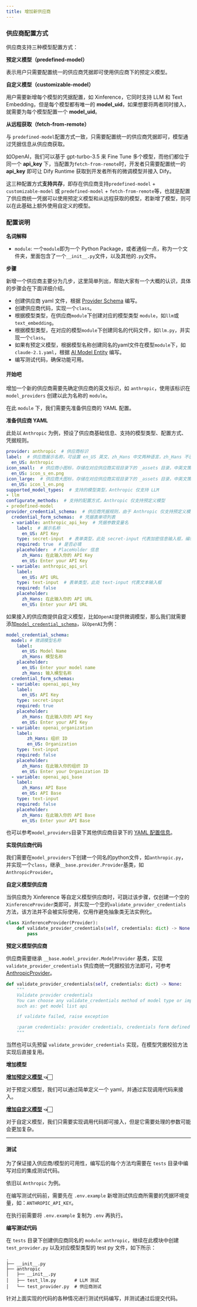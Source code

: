 ```yaml
---
title: 增加新供应商
---
```



### 供应商配置方式

供应商支持三种模型配置方式：

**预定义模型（predefined-model）**

表示用户只需要配置统一的供应商凭据即可使用供应商下的预定义模型。

**自定义模型（customizable-model）**

用户需要新增每个模型的凭据配置，如 Xinference，它同时支持 LLM 和 Text Embedding，但是每个模型都有唯一的 **model\_uid**，如果想要将两者同时接入，就需要为每个模型配置一个 **model\_uid**。

**从远程获取（fetch-from-remote）**

与 `predefined-model`配置方式一致，只需要配置统一的供应商凭据即可，模型通过凭据信息从供应商获取。

如OpenAI，我们可以基于 gpt-turbo-3.5 来 Fine Tune 多个模型，而他们都位于同一个 **api\_key** 下，当配置为`fetch-from-remote`时，开发者只需要配置统一的 **api\_key** 即可让 Dify Runtime 获取到开发者所有的微调模型并接入 Dify。

这三种配置方式**支持共存**，即存在供应商支持`predefined-model` + `customizable-model` 或 `predefined-model` + `fetch-from-remote`等，也就是配置了供应商统一凭据可以使用预定义模型和从远程获取的模型，若新增了模型，则可以在此基础上额外使用自定义的模型。

### 配置说明

**名词解释**

* `module`: 一个`module`即为一个 Python Package，或者通俗一点，称为一个文件夹，里面包含了一个`__init__.py`文件，以及其他的`.py`文件。

**步骤**

新增一个供应商主要分为几步，这里简单列出，帮助大家有一个大概的认识，具体的步骤会在下面详细介绍。

* 创建供应商 yaml 文件，根据 [Provider Schema](https://github.com/langgenius/dify/blob/main/api/core/model\_runtime/docs/zh\_Hans/schema.md) 编写。
* 创建供应商代码，实现一个`class`。
* 根据模型类型，在供应商`module`下创建对应的模型类型 `module`，如`llm`或`text_embedding`。
* 根据模型类型，在对应的模型`module`下创建同名的代码文件，如`llm.py`，并实现一个`class`。
* 如果有预定义模型，根据模型名称创建同名的yaml文件在模型`module`下，如`claude-2.1.yaml`，根据 [AI Model Entity](https://github.com/langgenius/dify/blob/main/api/core/model\_runtime/docs/zh\_Hans/schema.md#aimodelentity) 编写。
* 编写测试代码，确保功能可用。

#### 开始吧

增加一个新的供应商需要先确定供应商的英文标识，如 `anthropic`，使用该标识在 `model_providers` 创建以此为名称的 `module`。

在此 `module` 下，我们需要先准备供应商的 YAML 配置。

**准备供应商 YAML**

此处以 `Anthropic` 为例，预设了供应商基础信息、支持的模型类型、配置方式、凭据规则。

```YAML
provider: anthropic  # 供应商标识
label:  # 供应商展示名称，可设置 en_US 英文、zh_Hans 中文两种语言，zh_Hans 不设置将默认使用 en_US。
  en_US: Anthropic
icon_small:  # 供应商小图标，存储在对应供应商实现目录下的 _assets 目录，中英文策略同 label
  en_US: icon_s_en.png
icon_large:  # 供应商大图标，存储在对应供应商实现目录下的 _assets 目录，中英文策略同 label
  en_US: icon_l_en.png
supported_model_types:  # 支持的模型类型，Anthropic 仅支持 LLM
- llm
configurate_methods:  # 支持的配置方式，Anthropic 仅支持预定义模型
- predefined-model
provider_credential_schema:  # 供应商凭据规则，由于 Anthropic 仅支持预定义模型，则需要定义统一供应商凭据规则
  credential_form_schemas:  # 凭据表单项列表
  - variable: anthropic_api_key  # 凭据参数变量名
    label:  # 展示名称
      en_US: API Key
    type: secret-input  # 表单类型，此处 secret-input 代表加密信息输入框，编辑时只展示屏蔽后的信息。
    required: true  # 是否必填
    placeholder:  # PlaceHolder 信息
      zh_Hans: 在此输入你的 API Key
      en_US: Enter your API Key
  - variable: anthropic_api_url
    label:
      en_US: API URL
    type: text-input  # 表单类型，此处 text-input 代表文本输入框
    required: false
    placeholder:
      zh_Hans: 在此输入你的 API URL
      en_US: Enter your API URL
```

如果接入的供应商提供自定义模型，比如`OpenAI`提供微调模型，那么我们就需要添加[`model_credential_schema`](https://github.com/langgenius/dify/blob/main/api/core/model\_runtime/docs/zh\_Hans/schema.md)，以`OpenAI`为例：

```yaml
model_credential_schema:
  model: # 微调模型名称
    label:
      en_US: Model Name
      zh_Hans: 模型名称
    placeholder:
      en_US: Enter your model name
      zh_Hans: 输入模型名称
  credential_form_schemas:
  - variable: openai_api_key
    label:
      en_US: API Key
    type: secret-input
    required: true
    placeholder:
      zh_Hans: 在此输入你的 API Key
      en_US: Enter your API Key
  - variable: openai_organization
    label:
        zh_Hans: 组织 ID
        en_US: Organization
    type: text-input
    required: false
    placeholder:
      zh_Hans: 在此输入你的组织 ID
      en_US: Enter your Organization ID
  - variable: openai_api_base
    label:
      zh_Hans: API Base
      en_US: API Base
    type: text-input
    required: false
    placeholder:
      zh_Hans: 在此输入你的 API Base
      en_US: Enter your API Base
```

也可以参考`model_providers`目录下其他供应商目录下的 [YAML 配置信息](https://github.com/langgenius/dify/blob/main/api/core/model\_runtime/docs/zh\_Hans/schema.md)。

**实现供应商代码**

我们需要在`model_providers`下创建一个同名的python文件，如`anthropic.py`，并实现一个`class`，继承`__base.provider.Provider`基类，如`AnthropicProvider`。

**自定义模型供应商**

当供应商为 Xinference 等自定义模型供应商时，可跳过该步骤，仅创建一个空的`XinferenceProvider`类即可，并实现一个空的`validate_provider_credentials`方法，该方法并不会被实际使用，仅用作避免抽象类无法实例化。

```python
class XinferenceProvider(Provider):
    def validate_provider_credentials(self, credentials: dict) -> None:
        pass
```

**预定义模型供应商**

供应商需要继承 `__base.model_provider.ModelProvider` 基类，实现 `validate_provider_credentials` 供应商统一凭据校验方法即可，可参考 [AnthropicProvider](https://github.com/langgenius/dify/blob/main/api/core/model\_runtime/model\_providers/anthropic/anthropic.py)。

```python
def validate_provider_credentials(self, credentials: dict) -> None:
    """
    Validate provider credentials
    You can choose any validate_credentials method of model type or implement validate method by yourself,
    such as: get model list api

    if validate failed, raise exception

    :param credentials: provider credentials, credentials form defined in `provider_credential_schema`.
    """
```

当然也可以先预留 `validate_provider_credentials` 实现，在模型凭据校验方法实现后直接复用。

**增加模型**

[**增加预定义模型** ](/zh-hans/guides/model-configuration/predefined-model)**👈🏻**

对于预定义模型，我们可以通过简单定义一个 yaml，并通过实现调用代码来接入。

[**增加自定义模型**](/zh-hans/guides/model-configuration/customizable-model) **👈🏻**

对于自定义模型，我们只需要实现调用代码即可接入，但是它需要处理的参数可能会更加复杂。

***

#### 测试

为了保证接入供应商/模型的可用性，编写后的每个方法均需要在 `tests` 目录中编写对应的集成测试代码。

依旧以 `Anthropic` 为例。

在编写测试代码前，需要先在 `.env.example` 新增测试供应商所需要的凭据环境变量，如：`ANTHROPIC_API_KEY`。

在执行前需要将 `.env.example` 复制为 `.env` 再执行。

**编写测试代码**

在 `tests` 目录下创建供应商同名的 `module`: `anthropic`，继续在此模块中创建 `test_provider.py` 以及对应模型类型的 test py 文件，如下所示：

```shell
.
├── __init__.py
├── anthropic
│   ├── __init__.py
│   ├── test_llm.py       # LLM 测试
│   └── test_provider.py  # 供应商测试
```

针对上面实现的代码的各种情况进行测试代码编写，并测试通过后提交代码。
